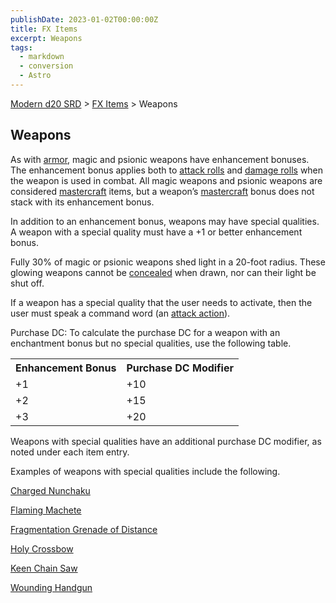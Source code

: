 ```yaml
---
publishDate: 2023-01-02T00:00:00Z
title: FX Items
excerpt: Weapons
tags:
  - markdown
  - conversion
  - Astro
---
```


[Modern d20 SRD](/#modernD20) > [FX Items](modern-d20-srd-fx-items-index) > Weapons

## Weapons

As with [armor](modern-d20-srd-fx-items-armor), magic and psionic weapons have
enhancement bonuses. The enhancement bonus applies both to [attack rolls](modern-d20-srd-combat-attack-roll) and [damage rolls](modern-d20-srd-combat-damage) when the weapon is used in combat. All magic weapons and
psionic weapons are considered [mastercraft](modern-d20-srd-equipment-mastercraft-objects) items, but a weapon’s [mastercraft](modern-d20-srd-equipment-mastercraft-objects) bonus does not stack with its enhancement
bonus.

In addition to an enhancement bonus, weapons may have special qualities. A
weapon with a special quality must have a +1 or better enhancement bonus.

Fully 30% of magic or psionic weapons shed light in a 20-foot radius. These
glowing weapons cannot be [concealed](modern-d20-srd-equipment-concealed-weapons-objects) when drawn, nor can their light be shut off.

If a weapon has a special quality that the user needs to activate, then the
user must speak a command word (an [attack action](modern-d20-srd-combat-attack-actions)).

Purchase DC: To calculate the purchase DC for a weapon with an enchantment
bonus but no special qualities, use the following table.


<table> <tr> <th>Enhancement Bonus</th> <th>Purchase DC Modifier</th> </tr> <tr><td> +1</td><td> +10 </td></tr> <tr class="shaded"><td>+2</td><td> +15 </td></tr> <tr><td>+3</td><td> +20 </td></tr> </table>


Weapons with special qualities have an additional purchase DC modifier, as
noted under each item entry.

Examples of weapons with special qualities include the following.

[Charged Nunchaku](modern-d20-srd-fx-items-charged-nunchaku)

[Flaming Machete](modern-d20-srd-fx-items-flaming-machete)

[Fragmentation Grenade of Distance](modern-d20-srd-fx-items-fragmentation-grenade-of-distance)

[Holy Crossbow](modern-d20-srd-fx-items-holy-crossbow)

[Keen Chain Saw](modern-d20-srd-fx-items-keen-chain-saw)

[Wounding Handgun](modern-d20-srd-fx-items-wounding-handgun)

